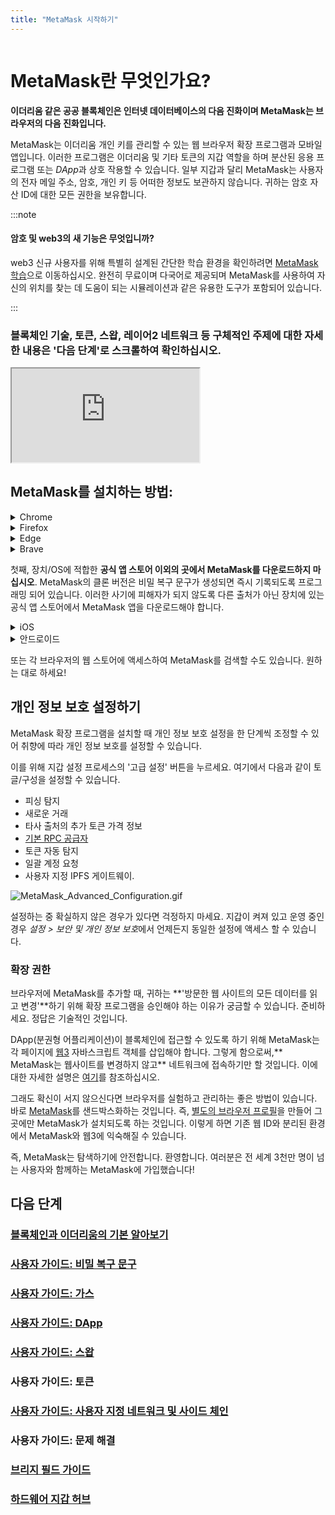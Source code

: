 ```yaml
---
title: "MetaMask 시작하기"
---
```



<div class="center-container">
  <div class="img-large">
    <img
      src={
        require("../../../../../img/getting-started/getting-started-with-metamask/MetaMask_banner.png")
          .default
      }
      alt=""
    />
  </div>
</div>

# **MetaMask란 무엇인가요?**

**이더리움 같은 공공 블록체인은 인터넷 데이터베이스의 다음 진화이며 MetaMask는 브라우저의 다음 진화입니다.**

MetaMask는 이더리움 개인 키를 관리할 수 있는 웹 브라우저 확장 프로그램과 모바일 앱입니다. 이러한 프로그램은 이더리움 및 기타 토큰의 지갑 역할을 하며 분산된 응용 프로그램 또는 *DApp*과 상호 작용할 수 있습니다. 일부 지갑과 달리 MetaMask는 사용자의 전자 메일 주소, 암호, 개인 키 등 어떠한 정보도 보관하지 않습니다. 귀하는 암호 자산 ID에 대한 모든 권한을 보유합니다.

:::note

#### 암호 및 web3의 새 기능은 무엇입니까?

web3 신규 사용자를 위해 특별히 설계된 간단한 학습 환경을 확인하려면 [MetaMask 학습](https://learn.metamask.io/)으로 이동하십시오. 완전히 무료이며 다국어로 제공되며 MetaMask를 사용하여 자신의 위치를 찾는 데 도움이 되는 시뮬레이션과 같은 유용한 도구가 포함되어 있습니다.

:::

### **블록체인 기술, 토큰, 스왑, 레이어2 네트워크 등 구체적인 주제에 대한 자세한 내용은 '다음 단계'로 스크롤하여 확인하십시오.**

<div class="center-container">
  <div class="video-container">
    <iframe
      class="video-iframe"
      src="https://www.youtube.com/embed/YVgfHZMFFFQ?si=PTSfJ1LCzvJe3JuK"
      title="What is MetaMask?"
      allow="accelerometer; autoplay; clipboard-write; encrypted-media; gyroscope; picture-in-picture; web-share"
      allowFullScreen
    ></iframe>
  </div>
</div>

## **MetaMask를 설치하는 방법:**

<Tabs>

<TabItem value="브라우저 확장 프로그램" label="브라우저 확장 프로그램">

<details>
<summary>Chrome</summary>

<div>

1.  [https://metamask.io/](https://metamask.io/) 참조

2.  메뉴 바에서 '다운로드'를 클릭하십시오.

3.  'MetaMask Chrome 설치'를 클릭하십시오. Chrome 웹 스토어로 이동합니다.

<div class="center-container">
  <div class="img-large">
    <img
      src={
        require("../../../../../img/getting-started/getting-started-with-metamask/Install_MetaMask_Chrome_1.png")
          .default
      }
      alt="MetaMask 크롬 설치"
    />
  </div>
</div>

4. 'Chrome에 추가'를 클릭하십시오.

5. 팝업창에서 '확장 프로그램 추가'를 누르십시오.

<div class="center-container">
  <div class="img-medium">
    <img
      src={
        require("../../../../../img/getting-started/getting-started-with-metamask/Install_MetaMask_Chrome_2.png")
          .default
      }
      alt="MetaMask 크롬 설치"
    />
  </div>
</div>

MetaMask 확장 프로그램을 추가하면 MetaMask가 자동으로 열립니다. 또한 화면 오른쪽 상단에 있는 퍼즐 모양 아이콘을 클릭한 다음 핀 모양 아이콘을 클릭해 도구 모음에서 쉽게 액세스할 수 있는지 확인할 수 있습니다.

</div>
</details>

<details>
<summary>Firefox</summary>

<div>

1.  [https://metamask.io/](https://metamask.io/) 참조
2.  '다운로드'를 클릭하십시오.
3.  'MetaMask Firefox 설치'를 누르십시오.
4.  열리는 새 창에서 'Firefox에 추가'를 클릭하십시오.

<div class="center-container">
  <div class="img-large">
    <img
      src={
        require("../../../../../img/getting-started/getting-started-with-metamask/Install_MetaMask_Firefox_1.gif")
          .default
      }
      alt="MetaMask Firefox 설치"
    />
  </div>
</div>

5. 팝업 창에서 "추가"를 클릭하십시오

<div class="center-container">
  <div class="img-medium">
    <img
      src={
        require("../../../../../img/getting-started/getting-started-with-metamask/Install_MetaMask_Firefox_2.png")
          .default
      }
      alt="MetaMask Firefox 설치"
    />
  </div>
</div>

**참고: Firefox 플러그인은 'danfinlay, kumavis'에 의해 게시되어 있다는 사실에 놀라지 마십시오. 두 사람의 정신은 MetaMask에 깔려 있는 주요한 정신입니다!**

MetaMask 확장 프로그램을 추가하면 브라우저 페이지로 이동합니다. MetaMask가 브라우저에 표시됩니다. MetaMask를 클릭하십시오.

</div>
</details>

<details>
<summary>Edge</summary>

<div>

1.  [https://metamask.io/](https://metamask.io/) 참조
2.  '다운로드'를 클릭하십시오.
3.  'MetaMask Edge 설치'를 누르십시오.
4.  새로운 창이 열리면 '얻기'를 클릭하십시오.

<div class="center-container">
  <div class="img-large">
    <img
      src={
        require("../../../../../img/getting-started/getting-started-with-metamask/Install_MetaMask_Edge_1.gif")
          .default
      }
      alt="MetaMask Edge 설치"
    />
  </div>
</div>

5. 팝업 창에서 '확장 추가'를 클릭하십시오.

<div class="center-container">
  <div class="img-medium">
    <img
      src={
        require("../../../../../img/getting-started/getting-started-with-metamask/Install_MetaMask_Edge_2.png")
          .default
      }
      alt="MetaMask Edge 설치"
    />
  </div>
</div>

MetaMask 확장 프로그램을 추가하면 MetaMask가 자동으로 열립니다. 또한 화면 오른쪽 상단에 있는 퍼즐 모양 아이콘을 클릭하여 MetaMask 확장 옆에 있는 3개의 점을 클릭하여 '툴바 표시'를 선택해 도구 모음에 쉽게 접근 가능한지 확인할 수 있습니다.

</div>
</details>

<details>
<summary>Brave</summary>

<div>

1.  [https://metamask.io/](https://metamask.io/) 참조
2.  '다운로드'를 클릭하십시오.
3.  'MetaMask Chrome 설치'를 클릭하십시오. 알람 울림 무시: 여기에서 'Chrome'이라고 표시되는 이유는 Brave가 Chromium 기반 브라우저이고 웹 스토어를 Chrome과 공유하기 때문입니다.
4.  열리는 Chrome 스토어에서 'Brave 추가'를 클릭하십시오.

<div class="center-container">
  <div class="img-large">
    <img
      src={
        require("../../../../../img/getting-started/getting-started-with-metamask/Install_MetaMask_Brave_1.png")
          .default
      }
      alt="MetaMask Brave 설치"
    />
  </div>
</div>

5. 팝업 창에서 '확장 프로그램 추가'를 클릭하십시오.

<div class="center-container">
  <div class="img-medium">
    <img
      src={
        require("../../../../../img/getting-started/getting-started-with-metamask/Install_MetaMask_Brave_2.png")
          .default
      }
      alt="MetaMask Brave 설치"
    />
  </div>
</div>

MetaMask 확장 프로그램을 추가하면 브라우저 페이지로 이동합니다. MetaMask가 브라우저에서 표시됩니다. MetaMask를 열려면 클릭하십시오.

</div>
</details>

</TabItem>

<TabItem value="모바일 앱" label="모바일 앱">

첫째, 장치/OS에 적합한 **공식 앱 스토어 이외의 곳에서 MetaMask를 다운로드하지 마십시오**. MetaMask의 클론 버전은 비밀 복구 문구가 생성되면 즉시 기록되도록 프로그래밍 되어 있습니다. 이러한 사기에 피해자가 되지 않도록 다른 출처가 아닌 장치에 있는 공식 앱 스토어에서 MetaMask 앱을 다운로드해야 합니다.

<details>
<summary>iOS</summary>

<div>

1. 앱스토어를 열고 오른쪽 하단에 있는 검색 버튼을 누르십시오. MetaMask를 검색 바에 입력하십시오.

<div class="center-container">
  <div class="img-small">
    <img
      src={
        require("../../../../../img/getting-started/getting-started-with-metamask/Install_MetaMask_iOS.png")
          .default
      }
      alt="MetaMask iOS 설치"
    />
  </div>
</div>

2. 자세한 내용을 보려면 '찾기'를 클릭하거나 앱 이름을 누르십시오. 일반적인 앱 스토어 다운로드 확인 프로세스를 완료합니다.
3. 설치가 완료되면 앱을 열고 안내 메시지에 따라 지갑을 만드십시오.
4. 비밀 복구 문구를 안전한 오프라인 위치에 백업하세요!

</div>
</details>

<details>
<summary>안드로이드</summary>

<div>

1. 플레이 스토어를 열고 'MetaMask'를 검색합니다. **공식 메타마스크 앱은 아래 스크린샷처럼 보입니다. 가짜 MetaMask 앱을 설치하지 않도록 주의하세요! 10M+ 다운로드가 있는 것을 찾으세요.**

<div class="center-container">
  <div class="img-small">
    <img
      src={
        require("../../../../../img/getting-started/getting-started-with-metamask/Install_MetaMask_Android.png")
          .default
      }
      alt="MetaMask 안드로이드 설치"
    />
  </div>
</div>

2. '설치'를 누르고 프로세스가 완료될 때까지 기다리십시오.
3. 설치가 완료되면 앱을 열고 안내 메시지에 따라 지갑을 만드십시오.
4. 비밀 복구 문구를 안전한 오프라인 위치에 백업하세요!

</div>
</details>

</TabItem>

</Tabs>

또는 각 브라우저의 웹 스토어에 액세스하여 MetaMask를 검색할 수도 있습니다. 원하는 대로 하세요!

## 개인 정보 보호 설정하기

MetaMask 확장 프로그램을 설치할 때 개인 정보 보호 설정을 한 단계씩 조정할 수 있어 취향에 따라 개인 정보 보호를 설정할 수 있습니다.

이를 위해 지갑 설정 프로세스의 '고급 설정' 버튼을 누르세요. 여기에서 다음과 같이 토글/구성을 설정할 수 있습니다.

- 피싱 탐지
- 새로운 거래
- 타사 출처의 추가 토큰 가격 정보
- [기본 RPC 공급자](https://metamask.zendesk.com/hc/en-us/articles/5378119120667)
- 토큰 자동 탐지
- 일괄 계정 요청
- 사용자 지정 IPFS 게이트웨이.

<div class="center-container">
  <div class="img-large">
    <img
      src={
        require("../../../../../img/getting-started/getting-started-with-metamask/MetaMask_Advanced_Configuration.gif")
          .default
      }
      alt="MetaMask_Advanced_Configuration.gif"
    />
  </div>
</div>

설정하는 중 확실하지 않은 경우가 있다면 걱정하지 마세요. 지갑이 켜져 있고 운영 중인 경우 *설정 > 보안 및 개인 정보 보호*에서 언제든지 동일한 설정에 액세스 할 수 있습니다.

### **확장 권한**

브라우저에 MetaMask를 추가할 때, 귀하는 **'방문한 웹 사이트의 모든 데이터를 읽고 변경'**하기 위해 확장 프로그램을 승인해야 하는 이유가 궁금할 수 있습니다. 준비하세요. 정답은 기술적인 것입니다.

DApp(분권형 어플리케이션)이 블록체인에 접근할 수 있도록 하기 위해 MetaMask는 각 페이지에 [웹3](https://web3js.readthedocs.io/en/1.0/) 자바스크립트 객체를 삽입해야 합니다. 그렇게 함으로써,** MetaMask는 웹사이트를 변경하지 않고** 네트워크에 접속하기만 할 것입니다. 이에 대한 자세한 설명은 [여기](https://metamask.zendesk.com/hc/en-us/articles/12412707939611)를 참조하십시오.

그래도 확신이 서지 않으신다면 브라우저를 실험하고 관리하는 좋은 방법이 있습니다. 바로 [MetaMask](https://support.metamask.io/hc/en-us/articles/360015289672-Sandboxing-MetaMask)를 샌드박스화하는 것입니다. 즉, [별도의 브라우저 프로필](https://metamask.zendesk.com/hc/en-us/articles/12174759849371)을 만들어 그곳에만 MetaMask가 설치되도록 하는 것입니다. 이렇게 하면 기존 웹 ID와 분리된 환경에서 MetaMask와 웹3에 익숙해질 수 있습니다.

즉, MetaMask는 탐색하기에 안전합니다. 환영합니다. 여러분은 전 세계 3천만 명이 넘는 사용자와 함께하는 MetaMask에 가입했습니다!

####

## **다음 단계**

### [블록체인과 이더리움의 기본 알아보기](https://metamask.zendesk.com/hc/en-us/articles/360015489611)

### **[사용자 가이드: 비밀 복구 문구](https://metamask.zendesk.com/hc/en-us/articles/4404722782107)**

### **[사용자 가이드: 가스](https://metamask.zendesk.com/hc/en-us/articles/4404600179227)**

### **[사용자 가이드: DApp](https://metamask.zendesk.com/hc/en-us/articles/4405506066331)**

### **[사용자 가이드: 스왑](https://metamask.zendesk.com/hc/en-us/articles/4405093054363)**

### **[](https://metamask.zendesk.com/hc/en-us/articles/4405497827355)사용자 가이드: 토큰**

### **[사용자 가이드: 사용자 지정 네트워크 및 사이드 체인](https://metamask.zendesk.com/hc/en-us/articles/4404424659995)**

### **[](https://metamask.zendesk.com/hc/en-us/articles/4406430256539)사용자 가이드: 문제 해결**

### **[브리지 필드 가이드](https://metamask.zendesk.com/hc/en-us/articles/4836913606683-Field-Guide-to-Bridges)**

### **[하드웨어 지갑 허브](https://metamask.zendesk.com/hc/en-us/articles/4408552261275)**
